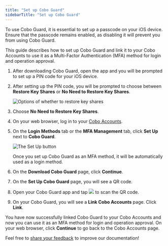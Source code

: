 ```yaml
---
title: "Set up Cobo Guard"
sidebarTitle: "Set up Cobo Guard"
---
```


<Warning>To use Cobo Guard, it is essential to set up a passcode on your iOS device. Ensure that the passcode remains enabled, as disabling it will prevent you from using Cobo Guard.</Warning>

This guide describes how to set up Cobo Guard and link it to your Cobo Accounts to use it as a Multi-Factor Authentication (MFA) method for login and operation approval.

1. After downloading Cobo Guard, open the app and you will be prompted to set up a PIN code for your iOS device.
2. After setting up the PIN code, you will be prompted to choose between **Restore Key Shares** or **No Need to Restore Key Shares**.

    <img src="/en/images/cobo-guard/common/restore1.png" className="screenshot_modal" alt="Options of whether to restore key shares" />

3. Choose **No Need to Restore Key Shares**.
4. On your web browser, log in to your [Cobo Accounts](https://accounts.cobo.com/).
5. On the **Login Methods** tab or the **MFA Management** tab, click **Set Up** next to **Cobo Guard**.

    <img src="/en/images/cobo-guard/setup.png" className="screenshot_full_screen" alt="The Set Up button" />

    <Info>Once you set up Cobo Guard as an MFA method, it will be automatically used as a login method.</Info>

6. On the **Download Cobo Guard** page, click **Continue**.
7. On the **Set Up Cobo Guard** page, you will see a QR code. 
8. Open your Cobo Guard app and tap <img src="/en/images/cobo-guard/common/icon_scan.svg" className="icon"></img> to scan the QR code.
9. On your Cobo Guard, you will see a **Link Cobo Accounts** page. Click **Link**.

You have now successfully linked Cobo Guard to your Cobo Accounts and now you can use it as an MFA method for login and operation approval. On your web browser, click **Continue** to go back to the Cobo Accounts page.

<Tip>Feel free to [share your feedback](https://forms.zohopublic.com/cobo/form/DocumentFeedbackForm/formperma/QvLOhxJv1_JMsJ-1dleZ8Itb_7rzN-LtgvsDdxosoVI?referrername=manuals) to improve our documentation!</Tip>
